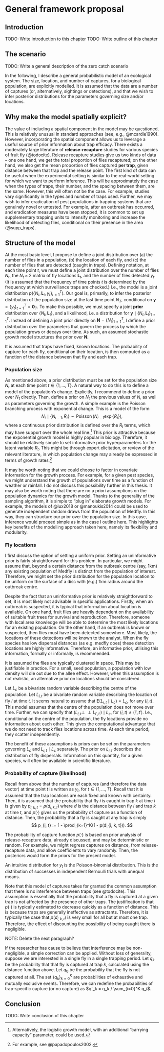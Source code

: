 # General framework proposal

## Introduction

TODO: Write introduction to this chapter
TODO: Write outline of this chapter

## The scenario

TODO: Write a general description of the zero catch scenario

In the following, I describe a general probabilistic model of an ecological system. The size, location, and number of captures, for a biological population, are explicitly modelled. It is assumed that the data are a number of captures (or, alternatively, sightings or detections), and that we wish to infer posterior distributions for the parameters governing size and/or locations. 

## Why make the model spatially explicit?

The value of including a spatial component in the model may be questioned. This is relatively unusual in standard approaches (see, e.g., @mcardle1990). However, incorporating the spatial component allows us to leverage a useful source of prior information about trap efficacy. There exists a moderately large literature of **release-recapture** studies for various species of fruit fly (@todocite). Release recapture studies give us two kinds of data -- one one hand, we get the total proportion of flies recaptured; on the other hand, we also get the mean proportion of flies captured **per trap**, given distance between that trap and the release point. The first kind of data can be useful when the experimental setting is similar to the real-world setting for which we want to perform inference. This will be approximately the case when the types of traps, their number, and the spacing between them, are the same. However, this will often not be the case. For example, studies vary significantly in the types and number of traps used. Further, we may wish to infer eradication of pest populations in trapping systems that are genuinely novel or untested. For example, after an outbreak has occurred, and eradication measures have been stopped, it is common to set up supplementary trapping units to intensify monitoring and increase the likelihood of detecting flies, conditional on their presence in the area (@supp_traps). 

## Structure of the model

At the most basic level, I propose to define a joint distribution over (a) the number of flies in a population, (b) the location of each fly, and (c) the number of flies that are detected (caught in traps). Defining notation, at each time point $t$, we must define a joint distribution over the number of flies $N_t$, the $N_t \times 2$ matrix of fly locations $\mathbf L_t$, and the number of flies detected $y_t$. (It is assumed that the frequency of time points $t$ is determined by the frequency at which surveillance traps are checked.) I.e., the model is a joint distribution $p(\{N_t, \mathbf L_t, y_t\}_{t=1}^T)$. Our goal is, primarily, to infer the posterior distribution of the population size at the last time point $N_T$, conditional on $\mathbf y = \{y_t\}_{t=1}^T = \mathbf 0_T$. To make this possible, we must specify a joint **prior** distribution over $\{N_t, \mathbf L_t\}$, and a likelihood, i.e. a distribution for $\mathbf y \mid \{N_t, \mathbf L_t\}_{t=1}^T$. Instead of defining a joint prior directly on $\mathbf N = \{N_t\}_{t=1}^T$, I define a prior distribution over the parameters that govern the process by which the population grows or decays over time. As such, an assumed stochastic growth model structures the prior over $\mathbf N$.

It is assumed that traps have fixed, known locations. The probability of capture for each fly, conditional on their location, is then computed as a function of the distance between that fly and each trap. 

### Population size

As mentioned above, a prior distribution must be set for the population size $N_t$ at each time point $t \in \{1, \ldots, T\}$. A natural way to do this is to define a model of the population's change. Explicitly, I recommend to define a prior over $N_1$ directly. Then, define a prior on $N_t$ the previous values of $N$, as well as parameters governing the growth. A simple example is the Poisson branching process with exponential change. This is a model of the form
$$
N_t \mid \{N_{t-1}, R_t\} \sim \operatorname{Poisson}(N_{t-1} \exp \{R_t\}),
$$
where a continuous prior distribution is defined over the $R_t$ terms, which may have support over the whole real line.^[Alternatively, the logistic growth model, with an additional "carrying capacity" parameter, could be used.] This prior is attractive because the exponential growth model is highly popular in biology. Therefore, it should be relatively simple to set informative prior hyperparameters for the latent variable $R_t$. This might be through expert elicitation, or review of the relevant literature, in which population change may already be expressed in terms of growth rates.^[For example, see @papadopoulos2002.]

It may be worth noting that we could choose to factor in covariate information for the growth process. For example, for a given pest species, we might understand the growth of populations over time as a function of weather or rainfall. I do not discuss this possibility further in this thesis. It may also be worth noting that there are no a priori assumptions on the population dynamics for the growth model. Thanks to the generality of the sampling algorithm, it is simple to "plug in" elaborate growth models. For example, the models of @lux2018 or @manoukis2014 could be used to generate independent random draws from the population of Medfly. In this way, they can structure our prior over the population size. In this case, inference would proceed simple as in the case I outline here. This highlights key benefits of the modelling approach taken here, namely its flexibility and modularity.

### Fly locations

I first discuss the option of setting a uniform prior. Setting an uninformative prior is fairly straightforward for this problem. In particular, we might assume that, beyond a certain distance from the outbreak centre (say, 1km) any existing population of Medfly is distinct from the population of interest. Therefore, we might set the prior distribution for the population location to be uniform on the surface of a disc with (e.g.) 1km radius around the outbreak centre. 

Despite the fact that an uninformative prior is relatively straightforward to set, it is most likely not advisable in specific applications. Firstly, when an outbreak is suspected, it is typical that information about location is available. On one hand, fruit flies are heavily dependent on the availability of suitable fruit trees for survival and reproduction. Therefore, someone with local area knowledge will be able to determine the most likely locations for an existing population. On the other hand, if an outbreak is known or suspected, then flies must have been detected somewhere. Most likely, the locations of these detections will be known to the analyst. When the fly species has low dispersal distances (as e.g. medfly does) these detection locations are highly informative. Therefore, an informative prior, utilising this information, formally or informally, is recommended.

It is assumed the flies are typically clustered in space. This may be justifiable in practice. For a small, seed population, a population with low density will die out due to the allee effect. However, when this assumption is not realistic, an alternative prior on locations should be considered.

Let $L_c$ be a bivariate random variable describing the centre of the population. Let $L_{i, t}$ be a bivariate random variable describing the location of fly $i$ at time $t$. It seems natural to assume that $\mathrm E (L_{i, t} \mid L_c) = L_c$, for any $(i, t)$. This model assumes that the centre of the population does not move over time. Further, we can specify that $(L_{i, t} \perp \!\!\! \perp  L_{i', t'}) \mid L_c$, for $(i, t) \neq (i', t')$. I.e., conditional on the centre of the population, the fly locations provide no information about each other. This gives the computational advantage that we do not need to track flies locations across time. At each time period, they scatter independently. 

The benefit of these assumptions is priors can be set on the parameters governing $L_c$ and $L_{i, t} \mid L_c$ separately. The prior on $L_{i, t}$ describes the distribution of fly dispersals. Information on this quantity, for a given species, will often be available in scientific literature.

### Probability of capture (likelihood)

Recall from above that the number of captures (and therefore the data vector) at time point $t$ is written as $y_t$, for $t \in \{1, \ldots, T\}$. Recall that it is assumed that the trap locations are each fixed and known with certainty. Then, it is assumed that the probability that fly $i$ is caught in trap $k$ at time $t$ is given by $p_{i, k, t} = p(d_{i, k, t})$ where $d$ is the distance between fly $i$ and trap $k$ at time $t$, and $p(\cdot)$ gives us the probability of capture as a function of distance. Then, the probability that a fly is caught at any trap is simply 
$$
p_{i, t} := 1 - \prod_{k=1}^K(1 - p(d_{i, k, t})).
$$

The probability of capture function $p(\cdot)$ is based on prior analysis of release-recapture data, already discussed, and may be deterministic or random. For example, we might regress captures on distance, from release-recapture data, and allow coefficients to vary randomly. Then, the posteriors would form the priors for the present model.

An intuitive distribution for $y_t$ is the Poisson-binomial distribution. This is the distribution of successes in independent Bernoulli trials with unequal means. 

Note that this model of captures takes for granted the common assumption that there is no interference between traps (see @todocite). This assumption is essentially that the probability that a fly is captured at a given trap is not affected by the presence of other traps. The justification is that $p(\cdot)$ is typically estimated to decrease quickly as a function of distance. This is because traps are generally ineffective as attractants. Therefore, it is typically the case that $p(d_{i, k, t})$ is very small for all but at most one trap. Therefore, the effect of discounting the possibility of being caught there is negligible.

NOTE: Delete the next paragraph?

If the researcher has cause to believe that interference may be non-negligible, a simple correction can be applied. Without loss of generality, suppose we are interested in a single fly in a single trapping period. Let $q_k$ be the probability that that fly is captured at trap $k$, calculated using the distance function above. Let $q_0$ be the probability that the fly is not captured at all. The set $\{q_k\}_{k=0}^K$ are probabilities of exhaustive and mutually exclusive events. Therefore, we can redefine the probabilities of trap-specific capture (or no capture) as $q'_k = q_k / \sum_{i=0}^K q_i$.

## Conclusion

TODO: Write conclusion of this chapter